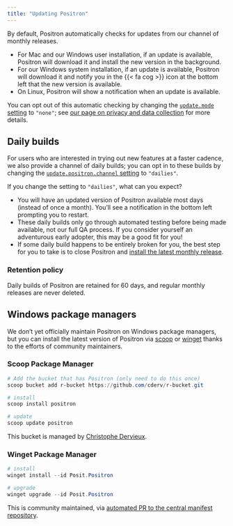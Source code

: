 ```yaml
---
title: "Updating Positron"
---
```


By default, Positron automatically checks for updates from our channel of monthly releases.

- For Mac and our Windows user installation, if an update is available, Positron will download it and install the new version in the background.
- For our Windows system installation, if an update is available, Positron will download it and notify you in the {{< fa cog >}} icon at the bottom left that the new version is available.
- On Linux, Positron will show a notification when an update is available.

You can opt out of this automatic checking by changing the [`update.mode` setting](positron://settings/update.mode) to `"none"`; see [our page on privacy and data collection](privacy.qmd) for more details.

## Daily builds

For users who are interested in trying out new features at a faster cadence, we also provide a channel of daily builds; you can opt in to these builds by changing the [`update.positron.channel` setting](positron://settings/update.positron.channel) to `"dailies"`.

If you change the setting to `"dailies"`, what can you expect? 

- You will have an updated version of Positron available most days (instead of once a month). You'll see a notification in the bottom left prompting you to restart.
- These daily builds only go through automated testing before being made available, not our full QA process. If you consider yourself an adventurous early adopter, this may be a good fit for you!
- If some daily build happens to be entirely broken for you, the best step for you to take is to close Positron and [install the latest monthly release](download.qmd).

### Retention policy

Daily builds of Positron are retained for 60 days, and regular monthly releases are never deleted.

## Windows package managers

We don't yet officially maintain Positron on Windows package managers, but you can install the latest version of Positron via [scoop](https://scoop.sh/) or [winget](https://learn.microsoft.com/en-us/windows/package-manager/) thanks to the efforts of community maintainers.

### Scoop Package Manager

```powershell
# Add the bucket that has Positron (only need to do this once)
scoop bucket add r-bucket https://github.com/cderv/r-bucket.git

# install 
scoop install positron

# update
scoop update positron
```

This bucket is managed by [Christophe Dervieux](https://github.com/cderv/r-bucket#positron).

### Winget Package Manager

```powershell
# install
winget install --id Posit.Positron

# upgrade 
winget upgrade --id Posit.Positron
```

This is community maintained, via [automated PR to the central manifest repository](https://github.com/microsoft/winget-pkgs/tree/master/manifests/p/Posit/Positron).